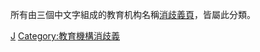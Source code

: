 所有由三個中文字組成的教育机构名稱[[Wikipedia:消歧義|消歧義頁]]，皆屬此分類。

[[Category:三字组织机构消歧义|J]]
[[Category:教育機構消歧義|Category:教育機構消歧義]]